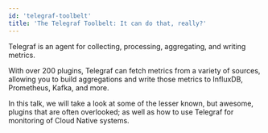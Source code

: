 ```yaml
---
id: 'telegraf-toolbelt'
title: 'The Telegraf Toolbelt: It can do that, really?'
---
```


Telegraf is an agent for collecting, processing, aggregating, and writing metrics.

With over 200 plugins, Telegraf can fetch metrics from a variety of sources, allowing you to build aggregations and write those metrics to InfluxDB, Prometheus, Kafka, and more.

In this talk, we will take a look at some of the lesser known, but awesome, plugins that are often overlooked; as well as how to use Telegraf for monitoring of Cloud Native systems.
